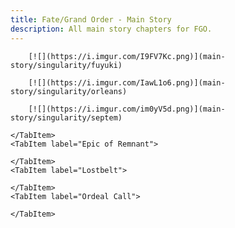 ```yaml
---
title: Fate/Grand Order - Main Story
description: All main story chapters for FGO.
---
```



<Tabs>
    <TabItem label="Singularities">

        [![](https://i.imgur.com/I9FV7Kc.png)](main-story/singularity/fuyuki)  

        [![](https://i.imgur.com/IawL1o6.png)](main-story/singularity/orleans)  

        [![](https://i.imgur.com/im0yV5d.png)](main-story/singularity/septem)  

    </TabItem>
    <TabItem label="Epic of Remnant">
        
    </TabItem>
    <TabItem label="Lostbelt">
        
    </TabItem>
    <TabItem label="Ordeal Call">
        
    </TabItem>
</Tabs>